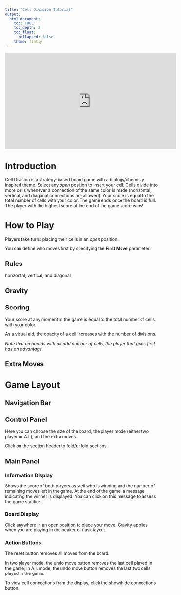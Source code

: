 ---
title: "Cell Division Tutorial"
output: 
  html_document:
    toc: TRUE
    toc_depth: 2
    toc_float: 
      collapsed: false
    theme: flatly
---
<!--
simplex
cosmo
united
readable
date: "`r format(Sys.time(), '%d %B, %Y')`"
-->

<!-- <img src="logo.png" style="position:absolute;top:0px;right:10px;" /> -->

<iframe width="560" height="315" src="http://www.youtube.com/embed/9bZkp7q19f0?rel=0" frameborder="0" allowfullscreen></iframe>

# Introduction 
Cell Division is a strategy-based board game with a biology/chemisty inspired theme.  Select any *open* position to insert your cell.  Cells divide into more cells whenever a connection of the same color is made (horizontal, vertical, and diagonal connections are allowed). Your score is equal to the total number of cells with your color. The game ends once the board is full.  The player with the highest score at the end of the game score wins!


# How to Play
Players take turns placing their cells in an *open* position.  

You can define who moves first by specifying the **First Move** parameter. 

## Rules
horizontal, vertical, and diagonal

## Gravity


## Scoring

Your score at any moment in the game is equal to the total number of cells with your color. 

As a visual aid, the opacity of a cell increases with the number of divisions.  

*Note that on boards with an odd number of cells, the player that goes first has an advantage.*


## Extra Moves




# Game Layout

## Navigation Bar

## Control Panel
Here you can choose the size of the board, the player mode (either two player or A.I.), and the extra moves.  

Click on the section header to fold/unfold sections. 


## Main Panel

### Information Display
Shows the score of both players as well who is winning and the number of remaining moves left in the game. 
At the end of the game, a message indicating the winner is displayed.  You can click on this message to assess the game statitics.  


### Board Display
Click anywhere in an open position to place your move. Gravity applies when you are playing in the beaker or flask layout.



### Action Buttons

The reset button removes all moves from the board.   

In two player mode, the undo move button removes the last cell played in the game; in A.I. mode, the undo move button removes the last two cells played in the game.  


To view cell connections from the display, click the show/hide connections button. 











